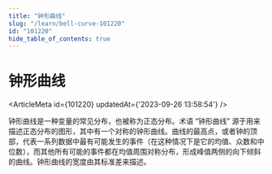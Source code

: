 ```yaml
---
title: "钟形曲线"
slug: "/learn/bell-curve-101220"
id: "101220"
hide_table_of_contents: true
---
```



# 钟形曲线

<ArticleMeta id={101220} updatedAt={'2023-09-26 13:58:54'} />
<div className='border-solid border-b border-t-0 my-4 border-[var(--ifm-color-gray-300)]' />

钟形曲线是一种变量的常见分布，也被称为正态分布。术语 “钟形曲线” 源于用来描述正态分布的图形，其中有一个对称的钟形曲线。曲线的最高点，或者钟的顶部，代表一系列数据中最有可能发生的事件（在这种情况下是它的均值、众数和中位数），而其他所有可能的事件都在均值周围对称分布，形成峰值两侧的向下倾斜的曲线。钟形曲线的宽度由其标准差来描述。
